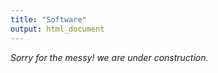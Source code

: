 ---
title: "Software"
output: html_document
---

*Sorry for the messy! we are under construction.*
      